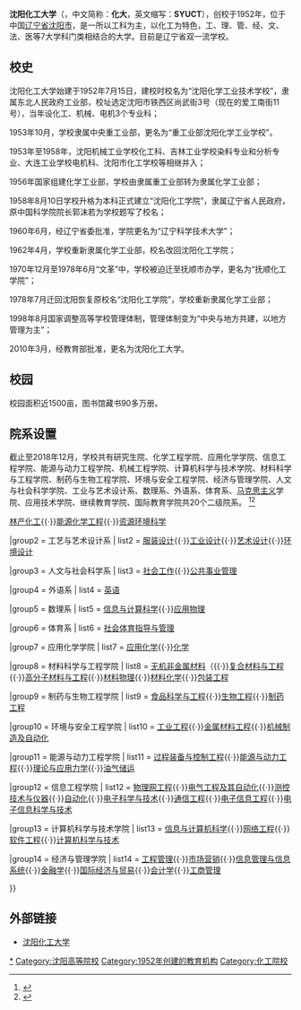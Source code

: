 {{Infobox University|Name=<big>沈阳化工大学</big>|EnglishName=Shenyang University of Chemical Technology|image_name=|SealImage=|SealInfo=|Motto=强学力行 喻理求真|Established=1952年|Type=公立大学|President=许光文<ref>{{cite web |url=https://www.thepaper.cn/newsDetail_forward_2426480 |language= |title=沈阳化工大学领导班子调整：许光文任校长 |publisher=澎拜新闻 |date=2018-09-10 |access-date=2018-12-13 |archive-date=2019-05-20 |archive-url=https://web.archive.org/web/20190520204422/https://www.thepaper.cn/newsDetail_forward_2426480 |dead-url=no }}</ref>|Affiliations=[[辽宁省|辽宁省]]教育局|Location={{PRC}}[[辽宁省|辽宁省]][[沈阳市|沈阳市]]经济技术开发区11号街|Campus=铁西区|Department=|Faculty=1100|Associate Professor=|Assistant Professor=|Lecturer=|Student=|Undergraduate=14000|Website={{URL|http://www.syuct.edu.cn/}}|logo=}}'''沈阳化工大学'''（{{lang-en|Shenyang University of Chemical Technology}}，中文简称：'''化大'''，英文缩写：'''SYUCT'''），创校于1952年，位于中国[[辽宁省|辽宁省]][[沈阳市|沈阳市]]，是一所以工科为主，以化工为特色，工、理、管、经、文、法、医等7大学科门类相结合的大学。目前是辽宁省双一流学校。

== 校史 ==
沈阳化工大学始建于1952年7月15日，建校时校名为“沈阳化学工业技术学校”，隶属东北人民政府工业部，校址选定沈阳市铁西区尚武街3号（现在的爱工南街11号），当年设化工、机械、电机3个专业科；

1953年10月，学校隶属中央重工业部，更名为“重工业部沈阳化学工业学校”。

1953年至1958年，沈阳机械工业学校化工科、吉林工业学校染料专业和分析专业、大连工业学校电机科、沈阳市化工学校等相继并入；

1956年国家组建化学工业部，学校由隶属重工业部转为隶属化学工业部；

1958年8月10日学校升格为本科正式建立“沈阳化工学院”，隶属辽宁省人民政府，原中国科学院院长郭沫若为学校题写了校名；

1960年6月，经辽宁省委批准，学院更名为“辽宁科学技术大学”；

1962年4月，学校重新隶属化学工业部，校名改回沈阳化工学院；

1970年12月至1978年6月“文革”中，学校被迫迁至抚顺市办学，更名为“抚顺化工学院”；

1978年7月迁回沈阳恢复原校名“沈阳化工学院”，学校重新隶属化学工业部；

1998年8月国家调整高等学校管理体制，管理体制变为“中央与地方共建，以地方管理为主”；

2010年3月，经教育部批准，更名为沈阳化工大学。

== 校园 ==
校园面积近1500亩，图书馆藏书90多万册。

== 院系设置 ==
截止至2018年12月，学校共有研究生院、化学工程学院、应用化学学院、信息工程学院、能源与动力工程学院、机械工程学院、计算机科学与技术学院、材料科学与工程学院、制药与生物工程学院、环境与安全工程学院、经济与管理学院、人文与社会科学学院、工业与艺术设计系、数理系、外语系、体育系、[[马克思主义|马克思主义]]学院、应用技术学院、继续教育学院、国际教育学院共20个二级院系。
<ref>{{citeweb|url=http://www.syuct.edu.cn/read.asp?q=2|title=沈阳化工大学简介|access-date=2018-12-13|archive-url=https://web.archive.org/web/20190317015531/http://www.syuct.edu.cn/read.asp?q=2|archive-date=2019-03-17|dead-url=yes}}</ref><ref>{{Cite web|url=http://jiaowu.syuct.edu.cn/big.asp?q=115|title=沈阳化工大学学位课|accessdate=|author=|date=|publisher=|archive-date=2019-05-20|archive-url=https://web.archive.org/web/20190520032016/http://jiaowu.syuct.edu.cn/big.asp?q=115|dead-url=no}}</ref>

{{Navbox
|name  = Navbox/doc
|title = 沈阳化工大学院系专业设置
|state  = uncollapsed
|titlestyle = background:#0B4DA2;color:#ffffff;

|group1 = 化学工程学院
| list1 = [[化学工程与工艺|化学工程与工艺]]{{·}}[[林产化工|林产化工]]{{·}}[[能源化学工程|能源化学工程]]{{·}}[[资源环境科学|资源环境科学]]

|group2 = 工艺与艺术设计系
| list2 = [[服装设计|服装设计]]{{·}}[[工业设计|工业设计]]{{·}}[[艺术设计|艺术设计]]{{·}}[[环境设计|环境设计]]

|group3 = 人文与社会科学系
| list3 = [[社会工作|社会工作]]{{·}}[[公共事业管理|公共事业管理]]

|group4 = 外语系
| list4 = [[英语|英语]]

|group5 = 数理系
| list5 = [[信息与计算科学|信息与计算科学]]{{·}}[[应用物理|应用物理]]

|group6 = 体育系
| list6 = [[社会体育指导与管理|社会体育指导与管理]]

|group7 = 应用化学学院
| list7 = [[应用化学|应用化学]]{{·}}[[化学|化学]]

|group8 = 材料科学与工程学院
| list8 = [[无机非金属材料|无机非金属材料]]（{{·}}[[复合材料与工程|复合材料与工程]]{{·}}[[高分子材料与工程|高分子材料与工程]]{{·}}[[材料物理|材料物理]]{{·}}[[材料化学|材料化学]]{{·}}[[包装工程|包装工程]]

|group9 = 制药与生物工程学院
| list9 = [[食品科学与工程|食品科学与工程]]{{·}}[[生物工程|生物工程]]{{·}}[[制药工程|制药工程]]

|group10 = 环境与安全工程学院
| list10 = [[工业工程|工业工程]]{{·}}[[金属材料工程|金属材料工程]]{{·}}[[机械制造及自动化|机械制造及自动化]]

|group11 = 能源与动力工程学院
| list11 = [[过程装备与控制工程|过程装备与控制工程]]{{·}}[[能源与动力工程|能源与动力工程]]{{·}}[[理论与应用力学|理论与应用力学]]{{·}}[[油气储运|油气储运]]

|group12 = 信息工程学院
| list12 = [[物理网工程|物理网工程]]{{·}}[[电气工程及其自动化|电气工程及其自动化]]{{·}}[[测控技术与仪器|测控技术与仪器]]{{·}}[[自动化|自动化]]{{·}}[[电子科学与技术|电子科学与技术]]{{·}}[[通信工程|通信工程]]{{·}}[[电子信息工程|电子信息工程]]{{·}}[[电子信息科学与技术|电子信息科学与技术]]

|group13 = 计算机科学与技术学院
| list13 = [[信息与计算机科学|信息与计算机科学]]{{·}}[[网络工程|网络工程]]{{·}}[[软件工程|软件工程]]{{·}}[[计算机科学与技术|计算机科学与技术]]

|group14 = 经济与管理学院
| list14 = [[工程管理|工程管理]]{{·}}[[市场营销|市场营销]]{{·}}[[信息管理与信息系统|信息管理与信息系统]]{{·}}[[金融学|金融学]]{{·}}[[国际经济与贸易|国际经济与贸易]]{{·}}[[会计学|会计学]]{{·}}[[工商管理|工商管理]]


}}

== 外部链接 ==
*[http://www.syuct.edu.cn/ 沈阳化工大学] {{Wayback|url=http://www.syuct.edu.cn/ |date=20100702231432 }} {{zh icon}}

{{辽宁高等院校}}

[[Category:沈阳化工大学|*]]
[[Category:沈阳高等院校|Category:沈阳高等院校]]
[[Category:1952年创建的教育机构|Category:1952年创建的教育机构]]
[[Category:化工院校|Category:化工院校]]
